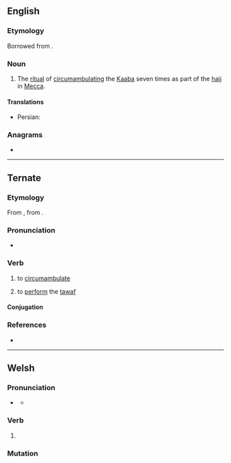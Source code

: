 ==English==

===Etymology===
Borrowed from {{bor|en|ar|طَوَاف}}. {{root|en|ar|ط و ف}}

===Noun===
{{wikipedia}}
{{en-noun|~}}

# {{lb|en|Islam}} The [[ritual]] of [[circumambulate|circumambulating]] the [[Kaaba]] seven times as part of the [[hajj]] in [[Mecca]].

====Translations====
{{trans-top|circumambulation of the Kaaba}}
{{trans-mid}}
* Persian: {{t+|fa|طواف|tr=tavâf}}
{{trans-bottom}}

===Anagrams===
* {{anagrams|en|a=aaftw|fatwa}}

----

==Ternate==

===Etymology===
From {{der|tft|ms|tawaf}}, from {{der|tft|ar|طَوَاف}}.

===Pronunciation===
* {{IPA|tft|/ˈta.waf/}}

===Verb===
{{tft-verb|j=طواف}}

# {{lb|tft|transitive}} to [[circumambulate]]
# to [[perform]] the [[tawaf]]

====Conjugation====
{{tft-conj}}

===References===
* {{R:tft:Hayami-Allen:2001}}

----

==Welsh==

===Pronunciation===
* {{a|standard}} {{IPA|cy|/ˈtau̯.av/}}
** {{a|colloquial}} {{IPA|cy|/ˈtau̯.a/}}

===Verb===
{{cy-verb form}}

# {{inflection of|cy|tewi||1|s|pres:ind//fut}}

===Mutation===
{{cy-mut}}